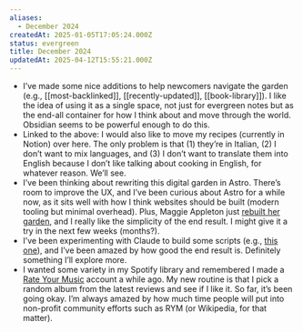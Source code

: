 ```yaml
---
aliases:
  - December 2024
createdAt: 2025-01-05T17:05:24.000Z
status: evergreen
title: December 2024
updatedAt: 2025-04-12T15:55:21.000Z
---
```

- I’ve made some nice additions to help newcomers navigate the garden (e.g., [[most-backlinked]], [[recently-updated]], [[book-library]]). I like the idea of using it as a single space, not just for evergreen notes but as the end-all container for how I think about and move through the world. Obsidian seems to be powerful enough to do this.
- Linked to the above: I would also like to move my recipes (currently in Notion) over here. The only problem is that (1) they’re in Italian, (2) I don’t want to mix languages, and (3) I don’t want to translate them into English because I don’t like talking about cooking in English, for whatever reason. We’ll see.
- I’ve been thinking about rewriting this digital garden in Astro. There’s room to improve the UX, and I’ve been curious about Astro for a while now, as it sits well with how I think websites should be built (modern tooling but minimal overhead). Plus, Maggie Appleton just [rebuilt her garden](https://github.com/MaggieAppleton/maggieappleton.com-V3), and I really like the simplicity of the end result. I might give it a try in the next few weeks (months?).
- I’ve been experimenting with Claude to build some scripts (e.g., [this one](https://github.com/aldesantis/rss-feed-summarizer)), and I’ve been amazed by how good the end result is. Definitely something I’ll explore more.
- I wanted some variety in my Spotify library and remembered I made a [Rate Your Music](https://rateyourmusic.com/) account a while ago. My new routine is that I pick a random album from the latest reviews and see if I like it. So far, it’s been going okay. I’m always amazed by how much time people will put into non-profit community efforts such as RYM (or Wikipedia, for that matter).
